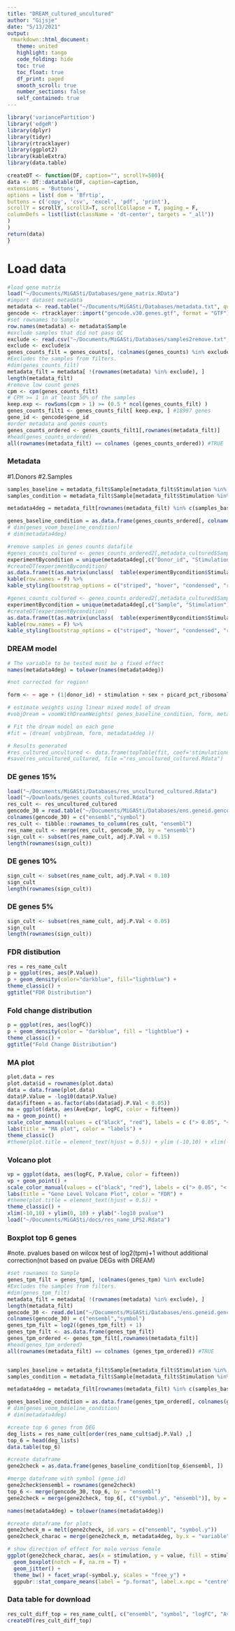 ```yaml
---
title: "DREAM_cultured_uncultured"
author: "Gijsje"
date: "5/13/2021"
output: 
 rmarkdown::html_document:
   theme: united
   highlight: tango
   code_folding: hide
   toc: true
   toc_float: true
   df_print: paged
   smooth_scroll: true
   number_sections: false
   self_contained: true
---
```



```r
library('variancePartition')
library('edgeR')
library(dplyr)
library(tidyr)
library(rtracklayer)
library(ggplot2)
library(kableExtra)
library(data.table)
```

```r
createDT <- function(DF, caption="", scrollY=500){
data <- DT::datatable(DF, caption=caption,
extensions = 'Buttons',
options = list( dom = 'Bfrtip',
buttons = c('copy', 'csv', 'excel', 'pdf', 'print'),
scrollY = scrollY, scrollX=T, scrollCollapse = T, paging = F,
columnDefs = list(list(className = 'dt-center', targets = "_all"))
)
)
return(data)
}
```


# Load data 

```r
#load gene matrix
load("~/Documents/MiGASti/Databases/gene_matrix.RData")
#import dataset metadata
metadata <- read.table("~/Documents/MiGASti/Databases/metadata.txt", quote="\"", comment.char="")
gencode <- rtracklayer::import("gencode.v30.genes.gtf", format = "GTF")
#set rownames to Sample
row.names(metadata) <- metadata$Sample
#exclude samples that did not pass QC
exclude <- read.csv("~/Documents/MiGASti/Databases/samples2remove.txt", sep="")
exclude <- exclude$x
genes_counts_filt = genes_counts[, !colnames(genes_counts) %in% exclude]
#Excludes the samples from filters.
#dim(genes_counts_filt)
metadata_filt = metadata[ !(rownames(metadata) %in% exclude), ]
length(metadata_filt)
#remove low count genes
cpm <- cpm(genes_counts_filt)
# CPM >= 1 in at least 50% of the samples
keep.exp <- rowSums(cpm > 1) >= (0.5 * ncol(genes_counts_filt) )
genes_counts_filt1 <- genes_counts_filt[ keep.exp, ] #18997 genes
gene_id <- gencode$gene_id
#order metadata and genes counts
genes_counts_ordered <- genes_counts_filt1[,rownames(metadata_filt)]
#head(genes_counts_ordered)
all(rownames(metadata_filt) == colnames (genes_counts_ordered)) #TRUE
```


### Metadata 
#1.Donors
#2.Samples

```r
samples_baseline = metadata_filt$Sample[metadata_filt$Stimulation %in% "ununstim"] # Includes same donor 
samples_condition = metadata_filt$Sample[metadata_filt$Stimulation %in% "unstim"] # Includes same donor  

metadata4deg = metadata_filt[rownames(metadata_filt) %in% c(samples_baseline,samples_condition) ,]

genes_baseline_condition = as.data.frame(genes_counts_ordered[, colnames(genes_counts_ordered) %in% c(samples_baseline, samples_condition)])
# dim(genes_voom_baseline_condition)
# dim(metadata4deg)

#remove samples in genes counts datafile
#genes_counts_cultured <- genes_counts_ordered2[,metadata_cultured$Sample]
experimentBycondition = unique(metadata4deg[,c("Donor_id", "Stimulation")])
#createDT(experimentBycondition)
as.data.frame(t(as.matrix(unclass(  table(experimentBycondition$Stimulation, useNA = "ifany"))))) %>%
kable(row.names = F) %>%
kable_styling(bootstrap_options = c("striped", "hover", "condensed", "responsive"))

#genes_counts_cultured <- genes_counts_ordered2[,metadata_cultured$Sample]
experimentBycondition = unique(metadata4deg[,c("Sample", "Stimulation")])
#createDT(experimentBycondition)
as.data.frame(t(as.matrix(unclass(  table(experimentBycondition$Stimulation, useNA = "ifany"))))) %>%
kable(row.names = F) %>%
kable_styling(bootstrap_options = c("striped", "hover", "condensed", "responsive"))
```

### DREAM model 

```r
# The variable to be tested must be a fixed effect
names(metadata4deg) = tolower(names(metadata4deg))

#not corrected for region!

form <- ~ age + (1|donor_id) + stimulation + sex + picard_pct_ribosomal_bases + picard_pct_mrna_bases + picard_pct_percent_duplication + picard_pct_pf_reads_aligned 

# estimate weights using linear mixed model of dream
#vobjDream = voomWithDreamWeights( genes_baseline_condition, form, metadata4deg)

# Fit the dream model on each gene
#fit = (dream( vobjDream, form, metadata4deg ))

# Results generated
#res_cultured_uncultured <- data.frame(topTable(fit, coef='stimulationununstim', number=nrow(genes_counts_cultured), sort.by = "p"), check.names = F)
#save(res_uncultured_cultured, file ="res_uncultured_cultured.Rdata")
```


### DE genes 15% 

```r
load("~/Documents/MiGASti/Databases/res_uncultured_cultured.Rdata")
load("~/Downloads/genes_counts_cultured.Rdata")
res_cult <- res_uncultured_cultured
gencode_30 = read.table("~/Documents/MiGASti/Databases/ens.geneid.gencode.v30")
colnames(gencode_30) = c("ensembl","symbol")
res_cult <- tibble::rownames_to_column(res_cult, "ensembl")
res_name_cult <- merge(res_cult, gencode_30, by = "ensembl")
sign_cult <- subset(res_name_cult, adj.P.Val < 0.15)
length(rownames(sign_cult))
```


### DE genes 10%

```r
sign_cult <- subset(res_name_cult, adj.P.Val < 0.10)
sign_cult
length(rownames(sign_cult))
```


### DE genes 5%

```r
sign_cult <- subset(res_name_cult, adj.P.Val < 0.05)
sign_cult
length(rownames(sign_cult))
```


### FDR distibution

```r
res = res_name_cult
p = ggplot(res, aes(P.Value))
p + geom_density(color="darkblue", fill="lightblue") +
theme_classic() +
ggtitle("FDR Distribution")
```

### Fold change distribution

```r
p = ggplot(res, aes(logFC))
p + geom_density(color = "darkblue", fill = "lightblue") +
theme_classic() +
ggtitle("Fold Change Distribution")
```


### MA plot 

```r
plot.data = res
plot.data$id = rownames(plot.data)
data = data.frame(plot.data)
data$P.Value = -log10(data$P.Value)
data$fifteen = as.factor(abs(data$adj.P.Val < 0.05))
ma = ggplot(data, aes(AveExpr, logFC, color = fifteen))
ma + geom_point() +
scale_color_manual(values = c("black", "red"), labels = c ("> 0.05", "< 0.05")) +
labs(title = "MA plot", color = "labels") +
theme_classic()
#theme(plot.title = element_text(hjust = 0.5)) + ylim (-10,10) + xlim(-4,22)
```


### Volcano plot 

```r
vp = ggplot(data, aes(logFC, P.Value, color = fifteen))
vp + geom_point() +
scale_color_manual(values = c("black", "red"), labels = c("> 0.05", "< 0.05")) +
labs(title = "Gene Level Volcano Plot", color = "FDR") +
#theme(plot.title = element_text(hjust = 0.5)) +
theme_classic() +
xlim(-10,10) + ylim(0, 10) + ylab("-log10 pvalue")
load("~/Documents/MiGASti/docs/res_name_LPS2.Rdata")
```


### Boxplot top 6 genes 
#note. pvalues based on wilcox test of log2(tpm)+1 without additional correction(not based on pvalue DEGs with DREAM)

```r
#set rownames to Sample
genes_tpm_filt = genes_tpm[, !colnames(genes_tpm) %in% exclude] 
#Excludes the samples from filters. 
#dim(genes_tpm_filt)
metadata_filt = metadata[ !(rownames(metadata) %in% exclude), ]
length(metadata_filt)
gencode_30 <- read.delim("~/Documents/MiGASti/Databases/ens.geneid.gencode.v30")
colnames(gencode_30) = c("ensembl","symbol")
genes_tpm_filt = log2((genes_tpm_filt) + 1)
genes_tpm_filt <- as.data.frame(genes_tpm_filt)
genes_tpm_ordered <- genes_tpm_filt[,rownames(metadata_filt)]
#head(genes_tpm_ordered)
all(rownames(metadata_filt) == colnames (genes_tpm_ordered)) #TRUE


samples_baseline = metadata_filt$Sample[metadata_filt$Stimulation %in% "ununstim"] # Includes same donor 
samples_condition = metadata_filt$Sample[metadata_filt$Stimulation %in% "unstim"] # Includes same donor  

metadata4deg = metadata_filt[rownames(metadata_filt) %in% c(samples_baseline,samples_condition) ,]

genes_baseline_condition = as.data.frame(genes_tpm_ordered[, colnames(genes_tpm_ordered) %in% c(samples_baseline, samples_condition)])
# dim(genes_voom_baseline_condition)
# dim(metadata4deg)

#create top 6 genes from DEG
deg_lists = res_name_cult[order(res_name_cult$adj.P.Val) ,]
top_6 = head(deg_lists)
data.table(top_6)

#create dataframe
gene2check = as.data.frame(genes_baseline_condition[top_6$ensembl, ])

#merge dataframe with symbol (gene_id)
gene2check$ensembl = rownames(gene2check)
top_6 <- merge(gencode_30, top_6, by = "ensembl")
gene2check = merge(gene2check, top_6[, c("symbol.y", "ensembl")], by = "ensembl")

names(metadata4deg) = tolower(names(metadata4deg))

#create dataframe for plots
gene2check_m = melt(gene2check, id.vars = c("ensembl", "symbol.y"))
gene2check_charac = merge(gene2check_m, metadata4deg, by.x = "variable", by.y = "sample")

# show direction of effect for male versus female
ggplot(gene2check_charac, aes(x = stimulation, y = value, fill = stimulation)) +
  geom_boxplot(notch = F, na.rm = T) +
  geom_jitter() +
  theme_bw() + facet_wrap(~symbol.y, scales = "free_y") +
  ggpubr::stat_compare_means(label = "p.format", label.x.npc = "centre", method = "wilcox.test")
```

### Data table for download 

```r
res_cult_diff_top = res_name_cult[, c("ensembl", "symbol", "logFC", "AveExpr", "t", "P.Value", "adj.P.Val", "z.std")]
createDT(res_cult_diff_top)
```

